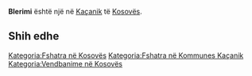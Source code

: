 {{Fshat në 
 | Emri                = Blerimi
 | EmriAlt                = 
 | NAME_SHORT_FORM=      
 | NAME_GENERIC=      
 | NAME_SORT_NAME_RO=      BLERIMI
 | FULL_NAME_RO = Blerimi
 | FULL_NAME_ND_RO=Blerimi
 | SORT_NAME_RG=BLERIMI
 | FULL_NAME_RG=Blerimi
 | FULL_NAME_ND_RG=Blerimi
 | SRP_NAME_SHORT_FORM=      
 | SRP_NAME_GENERIC=      
 | SRP_NAME_SORT_NAME_RO=      
 | SRP_FULL_NAME_RO = 
 | SRP_FULL_NAME_ND_RO=
 | SRP_SORT_NAME_RG=
 | SRP_FULL_NAME_RG=
 | SRP_FULL_NAME_ND_RG=
 | Emri (Rasa dhanore) = 
 | Figura              = 
 | Shteti              = Kosovo
 | Komuna              = Kaçanik
 | Kodi postar         = 
 | Sipërfaqja          = 

 | Popullsia           = 

 | Regj. i popullsisë  = 
 | Dend. e popullsisë  = 
 | Faqja zyrtare       = 
 <!--- Koordinatat ----> 
 | Gjerësia            = 42.631111
 | Gjatësia            = 20.936389
 | Lartësia            = 
}}
'''Blerimi''' është një [[]] në [[Kaçanik]] të [[Kosovës]].

<!-- == Gjeografia == -->
<!-- == Historia == -->
<!-- == Demografia == -->
== Shih edhe ==
{{Komuna Kaçanik}}
{{Kosovo-Administrata-Cung}}

[[Kategoria:Fshatra në Kosovës]]
[[Kategoria:Fshatra në Kommunes Kaçanik]]
[[Kategoria:Vendbanime në Kosovës]]
